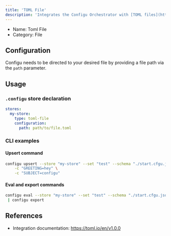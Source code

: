 ```yaml
---
title: 'TOML File'
description: 'Integrates the Configu Orchestrator with [TOML files](https://toml.io/en/).'
---
```


- Name: Toml File
- Category: File

## Configuration

Configu needs to be directed to your desired file by providing a file path via the `path` parameter.

## Usage

### `.configu` store declaration

```yaml
stores:
  my-store:
    type: toml-file
    configuration:
      path: path/to/file.toml
```

### CLI examples

#### Upsert command

```bash
configu upsert --store "my-store" --set "test" --schema "./start.cfgu.json" \
    -c "GREETING=hey" \
    -c "SUBJECT=configu"
```

#### Eval and export commands

```bash
configu eval --store "my-store" --set "test" --schema "./start.cfgu.json" \
 | configu export
```

## References

- Integration documentation: https://toml.io/en/v1.0.0
